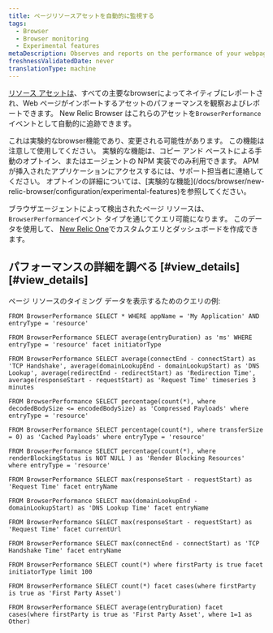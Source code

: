 ```yaml
---
title: ページリソースアセットを自動的に監視する
tags:
  - Browser
  - Browser monitoring
  - Experimental features
metaDescription: Observes and reports on the performance of your webpages by automatically observing page resource timings.
freshnessValidatedDate: never
translationType: machine
---
```


[リソース アセットは](https://developer.mozilla.org/en-US/docs/Web/API/PerformanceResourceTiming)、すべての主要なbrowserによってネイティブにレポートされ、Web ページがインポートするアセットのパフォーマンスを観察およびレポートできます。 New Relic Browser はこれらのアセットを`BrowserPerformance`イベントとして自動的に追跡できます。

<Callout variant="important">
  これは実験的なbrowser機能であり、変更される可能性があります。 この機能は注意して使用してください。 実験的な機能は、コピー アンド ペーストによる手動のオプトイン、またはエージェントの NPM 実装でのみ利用できます。 APM が挿入されたアプリケーションにアクセスするには、サポート担当者に連絡してください。 オプトインの詳細については、[実験的な機能](/docs/browser/new-relic-browser/configuration/experimental-features)を参照してください。
</Callout>

ブラウザエージェントによって検出されたページ リソースは、 `BrowserPerformance`イベント タイプを通じてクエリ可能になります。 このデータを使用して、 [New Relic One](/docs/new-relic-one/use-new-relic-one/get-started/introduction-new-relic-one)でカスタムクエリとダッシュボードを作成できます。

## パフォーマンスの詳細を調べる [#view\_details][#view_details]

ページ リソースのタイミング データを表示するためのクエリの例:

```nrql
FROM BrowserPerformance SELECT * WHERE appName = 'My Application' AND entryType = 'resource'
```

```nrql
FROM BrowserPerformance SELECT average(entryDuration) as 'ms' WHERE entryType = 'resource' facet initiatorType
```

```nrql
FROM BrowserPerformance SELECT average(connectEnd - connectStart) as 'TCP Handshake', average(domainLookupEnd - domainLookupStart) as 'DNS Lookup', average(redirectEnd - redirectStart) as 'Redirection Time', average(responseStart - requestStart) as 'Request Time' timeseries 3 minutes
```

```nrql
FROM BrowserPerformance SELECT percentage(count(*), where decodedBodySize <= encodedBodySize) as 'Compressed Payloads' where entryType = 'resource'
```

```nrql
FROM BrowserPerformance SELECT percentage(count(*), where transferSize = 0) as 'Cached Payloads' where entryType = 'resource'
```

```nrql
FROM BrowserPerformance SELECT percentage(count(*), where renderBlockingStatus is NOT NULL ) as 'Render Blocking Resources' where entryType = 'resource'
```

```nrql
FROM BrowserPerformance SELECT max(responseStart - requestStart) as 'Request Time' facet entryName
```

```nrql
FROM BrowserPerformance SELECT max(domainLookupEnd - domainLookupStart) as 'DNS Lookup Time' facet entryName
```

```nrql
FROM BrowserPerformance SELECT max(responseStart - requestStart) as 'Request Time' facet currentUrl
```

```nrql
FROM BrowserPerformance SELECT max(connectEnd - connectStart) as 'TCP Handshake Time' facet entryName
```

```nrql
FROM BrowserPerformance SELECT count(*) where firstParty is true facet initiatorType limit 100
```

```nrql
FROM BrowserPerformance SELECT count(*) facet cases(where firstParty is true as 'First Party Asset')
```

```nrql
FROM BrowserPerformance SELECT average(entryDuration) facet cases(where firstParty is true as 'First Party Asset', where 1=1 as Other)
```